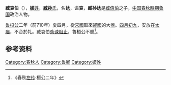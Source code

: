 {{模板:Infobox 先秦人物
|名称= 臧哀伯
|图像=
|图说=
|姓=[[姬姓|姬]]
|氏=[[臧孙氏|臧孙]]
|名=达
|字=
|别名=
|别字=
|谥号=
|时代=春秋
|国家=[[鲁国|鲁]]
|身份=鲁卿
|出生=
|逝世=
|在位=
|父=[[臧僖伯|臧僖伯]]
|母=
|正妻=
|妾=
|子女=[[伯氏瓶|伯氏瓶]]
|太子=
}}
'''臧哀伯'''（{{bd|？||？|catIdx=Z}}），[[姬姓|'''姬'''姓]]，[[臧孙氏|'''臧孙'''氏]]，名'''达'''，谥'''哀'''，'''臧孙达'''是[[臧僖伯|臧僖伯]]之子，[[中国|中国]][[春秋時期|春秋時期]][[鲁国|鲁国]]政治人物。

[[鲁桓公|鲁桓公]]二年（前710年）夏四月，從[[宋國|宋國]]取來[[郜國|郜國]]的大[[鼎|鼎]]。[[四月初九|四月初九]]，安放在[[太庙|太庙]]，不合於礼。臧哀伯[[s:臧哀伯諫納郜鼎|劝谏阻止]]，魯桓公不聽<ref>《春秋[[左传|左传]]·桓公二年》</ref>。
{{start box}}
{{s-before|父[[臧僖伯|臧僖伯]]公子彄}}
{{s-title|[[鲁国|鲁国]][[臧孙氏|臧孙氏]]宗主}}
{{s-after|孙[[臧文仲|臧文仲]]臧孙辰}}
{{end box}}

== 参考资料 ==
{{reflist|2}}

{{wikisource|春秋左氏傳/桓公}}
{{wikisource|臧哀伯諫納郜鼎}}

[[Category:春秋人|Category:春秋人]]
[[Category:鲁卿|Category:鲁卿]]
[[Category:姬姓|Category:姬姓]]